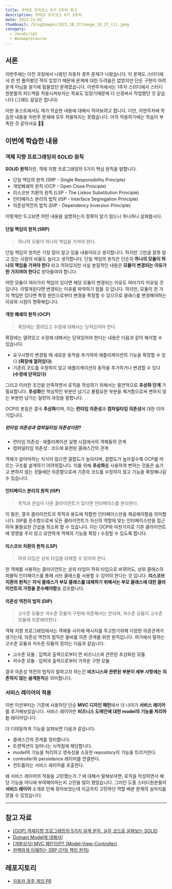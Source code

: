 ```yaml
---
title: 우테코 프리코스 6기 2주차 회고
description: 우테코 프리코스 6기 2주차
date: 2023-11-02
thumbnail: /blogImages/2023_10_27/image_10_27_(1).jpeg
category:
  - JavaScript
  - Woowaprecourse
---
```


## 서론

이번주에는 이전 과정에서 나왔던 자동차 경주 문제가 나왔습니다.
이 문제도 스터디에서 한 번 풀어봤던 적이 있었기 때문에 문제에 대한 두려움은 없었지만 단순 구현이 어려운게 아님을 알기에 힘들었던 문제였습니다.
이번주차에서는 1주차 스터디에서 스터디원분들의 피드백을 적용시켜보자는 목표도 있었기때문에 더 신경써서 작업했던 것 같습니다 (그래도 갈길은 멉니다)

이번 포스트에서도 제가 학습한 내용에 대해서 적어보려고 합니다.
다만, 이번주차에 학습한 내용을 이번주 문제에 모두 적용하지는 못했습니다. 아직 적용하기에는 학습이 부족한 것 같아서요 🥲🥲

## 이번에 학습한 내용

### 객체 지향 프로그래밍의 SOLID 원칙

**SOLID 원칙**이란, 객체 지향 프로그래밍의 5가지 핵심 원칙을 말합니다.

- 단일 책임의 원칙 (SRP - Single Responsibility Principle)
- 개방폐쇄의 원칙 (OCP - Open Close Principle)
- 리스코브 치환의 원칙 (LSP - The Liskov Substitution Principle)
- 인터페이스 분리의 법칙 (ISP - Interface Segregation Principle)
- 의존성역전의 법칙 (DIP - Dependency Inversion Principle)

이렇게만 두고보면 어떤 내용을 설명하는지 정확히 알기 힘드니 하나하나 살펴봅시다.

#### 단일 책임의 원칙 (SRP)

> 하나의 모듈이 하나의 책임을 가져야 한다.

단일 책임의 원칙은 가장 많이 알고 있을 내용이라고 생각합니다. 하지만 그만큼 잘못 알고 있는 사람의 비율도 높다고 생각합니다.
단일 책임의 원칙은 단순히 **하나의 모듈이 하나의 책임을 가져야 한다** 라고 적혀있지만 사실 본질적인 내용은 **모듈이 변경되는 이유가 한 가지여야 한다**로 받아들여야 합니다.

어떤 모듈이 여러가지 책임이 있다면 해당 모듈이 변경되는 이유도 여러가지 이유일 것 입니다. 이렇게된다면 변경되는 이유를 파악하기 힘들 것 입니다.
하지만, 모듈이 한 가지 책임만 있다면 특정 원인으로부터 변경을 특정할 수 있으므로 클래스를 변경해야하는 이유와 시점이 명확해집니다.

#### 개방 폐쇄의 원칙 (OCP)

> 확장에는 열려있고 수정에 대해서는 닫혀있어야 한다.

확장에는 열려있고 수정에 대해서는 닫혀있어야 한다는 내용은 다음과 같이 해석할 수 있습니다.

- 요구사항이 변경될 때 새로운 동작을 추가하여 애플리케이션의 기능을 확장할 수 있다 **(확장에 열려있다)**
- 기존의 코드를 수정하지 않고 애플리케이션의 동작을 추가하거나 변경할 수 있다 **(수정에 닫혀있다)**

그리고 이러한 조건을 만족하면서 로직을 작성하기 위해서는 필연적으로 **추상화 단계** 가 필요합니다.
**추상화**란 핵심적인 부분만 남기고 불필요한 부분을 제거함으로써 변하지 않는 부분만 남기는 일련의 과정을 말합니다.

OCP의 본질은 결국 **추상화**이며, 이는 **런타임 의존성**과 **컴파일타임 의존성**에 대한 이야기입니다.

##### 런타임 의존성과 컴파일타임 의존성이란?

- 런타임 의존성 : 애플리케이션 실행 시점에서의 객체들의 관계
- 컴파일타임 의존성 : 코드에 표현된 클래스간의 관계

객체가 알아야하는 지식이 많으면 결합도가 높아지며, 결합도가 높아질수록 OCP를 따르는 구조를 설계하기 어려워집니다.
이를 위해 **추상화**를 사용하여 변하는 것들은 숨기고 변하지 않는 것들에만 의존함으로써 기존의 코드를 수정하지 않고 기능을 확장해나갈 수 있습니다.

#### 인터페이스 분리의 원칙 (ISP)

> 목적과 관심이 다른 클라이언트가 있다면 인터페이스를 분리한다.

이 말은, 결국 클라이언트의 목적과 용도에 적합한 인터페이스만을 제공해야함을 의미합니다. ISP를 준수함으로써 모든 클라이언트가 자신의 역할에 맞는 인터페이스만을 접근하여 불필요한 간섭을 최소화 할 수 있습니다.
이는 OCP와 마찬가지로 기존 클라이언트에 영향을 주지 않고 유연하게 객체의 기능을 확장 / 수정할 수 있도록 합니다.

#### 리스코브 치환의 원칙 (LSP)

> 하위 타입은 상위 타입을 대체할 수 있어야 한다.

한 객체를 사용하는 클라이언트는 상위 타입이 하위 타입으로 바뀌어도, 상위 클래스의 퍼블릭 인터페이스를 통해 서브 클래스를 사용할 수 있어야 한다는 것 입니다.
**리스코브 치환의 원칙**은 **자식 클래스가 부모 클래스를 대체하기 위해서는 부모 클래스에 대한 클라이언트의 가정을 준수해야함**을 강조합니다.

#### 의존성 역전의 법칙 (DIP)

> 고수준 모듈은 저수준 모듈의 구현에 의존해서는 안되며, 저수준 모듈이 고수준 모듈에 의존해야한다.

객체 지향 프로그래밍에서는 객체들 사이에 메시지를 주고받기위해 다양한 의존관계가 생기는데, 의존성 역전의 법칙은 올바를 의존 관계를 위한 원칙입니다.
여기에서 말하는 고수준 모듈과 저수준 모듈의 정의는 다음과 같습니다.

- 고수준 모듈 : 입력과 출력으로부터 먼 비즈니스와 관련된 추상화된 모듈
- 저수준 모듈 : 입력과 출력으로부터 가까운 구현 모듈

결국 의존성 역전의 법칙이 말하고자 하는건 **비즈니스와 관련된 부분이 세부 사항에는 의존하지 않는 설계원칙**을 의미합니다.

### 서비스 레이어의 적용

이번 미션부터는 기존에 사용하던 단순 **MVC 디자인 패턴**에서 더 나아가 **서비스 레이어**를 추가해보았습니다.
서비스 레이어란 **비즈니스 도메인에 대한 model의 기능을 처리하는** 레이어입니다.

더 디테일하게 기능을 살펴보면 다음과 같습니다.

- 클래스간의 관계를 정리합니다.
- 트랜젝션이 일어나는 시작점에 해당합니다.
- model의 기능을 처리하고 영속성을 소유한 repository의 기능을 트리거한다.
- controller와 persistence 레이어를 연결한다.
- 컨트롤러는 서비스 레이어를 호출한다.

왜 서비스 레이어의 적용을 고민했는가..? 에 대해서 말해보자면, 로직을 작성하면서 해당 기능을 어디에 부여해야하는지 고민을 많이 했었습니다.
그러던 도중 스터디원분들의 **서비스 레이어** 소개로 인해 찾아보았는데 지금까지 고민하던 역할 배분 문제의 실마리를 얻을 수 있었습니다.

---

## 참고 자료

- [[OOP] 객체지향 프로그래밍의 5가지 설계 원칙, 실무 코드로 살펴보는 SOLID](https://mangkyu.tistory.com/194)
- [Domain Model에 대해서](https://umbum.dev/1203/)]
- [[개발상식] MVC 패턴이란? (Model-View-Controller)](https://cocoon1787.tistory.com/733)
- [완벽하게 이해하는 SRP (단일 책임 원칙)](https://inpa.tistory.com/entry/OOP-%F0%9F%92%A0-%EC%95%84%EC%A3%BC-%EC%89%BD%EA%B2%8C-%EC%9D%B4%ED%95%B4%ED%95%98%EB%8A%94-SRP-%EB%8B%A8%EC%9D%BC-%EC%B1%85%EC%9E%84-%EC%9B%90%EC%B9%99)

## 레포지토리

- [자동차 경주 게임 PR](https://github.com/woowacourse-precourse/javascript-racingcar-6/pull/85)
